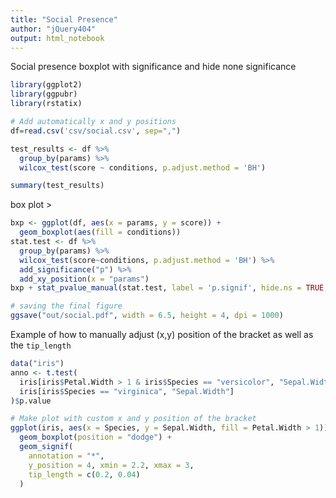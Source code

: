 ```yaml
---
title: "Social Presence"
author: "jQuery404"
output: html_notebook
---
```

Social presence boxplot with significance and hide none significance

```r
library(ggplot2)
library(ggpubr)
library(rstatix)

# Add automatically x and y positions
df=read.csv('csv/social.csv', sep=",")

test_results <- df %>% 
  group_by(params) %>% 
  wilcox_test(score ~ conditions, p.adjust.method = 'BH')

summary(test_results)
```

box plot >

```r
bxp <- ggplot(df, aes(x = params, y = score)) +
  geom_boxplot(aes(fill = conditions))
stat.test <- df %>% 
  group_by(params) %>% 
  wilcox_test(score~conditions, p.adjust.method = 'BH') %>%
  add_significance("p") %>%
  add_xy_position(x = "params")
bxp + stat_pvalue_manual(stat.test, label = 'p.signif', hide.ns = TRUE, tip.length = 0.02)

# saving the final figure
ggsave("out/social.pdf", width = 6.5, height = 4, dpi = 1000)
```

Example of how to manually adjust (x,y) position of the bracket as well as the `tip_length`
```r
data("iris")
anno <- t.test(
  iris[iris$Petal.Width > 1 & iris$Species == "versicolor", "Sepal.Width"],
  iris[iris$Species == "virginica", "Sepal.Width"]
)$p.value

# Make plot with custom x and y position of the bracket
ggplot(iris, aes(x = Species, y = Sepal.Width, fill = Petal.Width > 1)) +
  geom_boxplot(position = "dodge") +
  geom_signif(
    annotation = "*",
    y_position = 4, xmin = 2.2, xmax = 3,
    tip_length = c(0.2, 0.04)
  )
```
